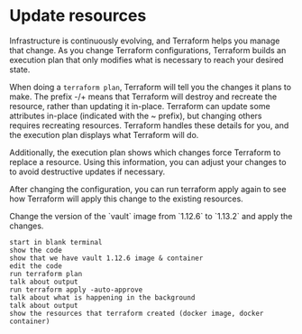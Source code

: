 # Update resources

Infrastructure is continuously evolving, and Terraform helps you manage that change. 
As you change Terraform configurations, Terraform builds an execution plan that only modifies what is necessary to reach your desired state.

When doing a `terraform plan`, Terraform will tell you the changes it plans to make.
The prefix -/+ means that Terraform will destroy and recreate the resource, rather than updating it in-place. 
Terraform can update some attributes in-place (indicated with the ~ prefix), but changing others requires recreating resources. 
Terraform handles these details for you, and the execution plan displays what Terraform will do.

Additionally, the execution plan shows which changes force Terraform to replace a resource. 
Using this information, you can adjust your changes to to avoid destructive updates if necessary.

After changing the configuration, you can run terraform apply again to see how Terraform will apply this change to the existing resources.

<Task id="update_resources">
  Change the version of the `vault` image from `1.12.6` to `1.13.2` and apply the changes.
</Task>

```
start in blank terminal
show the code
show that we have vault 1.12.6 image & container
edit the code
run terraform plan
talk about output
run terraform apply -auto-approve
talk about what is happening in the background
talk about output
show the resources that terraform created (docker image, docker container)
```